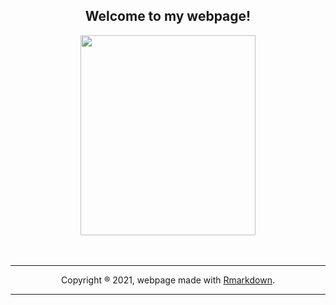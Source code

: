 <center>
## Welcome to my webpage!
<center>

<center>
<img src="images/mecartoontransparent.png" width="280" height="320">
<br><br><br>
<hr>
Copyright ® 2021, webpage made with [Rmarkdown](https://rmarkdown.rstudio.com/).
<hr>
</center>